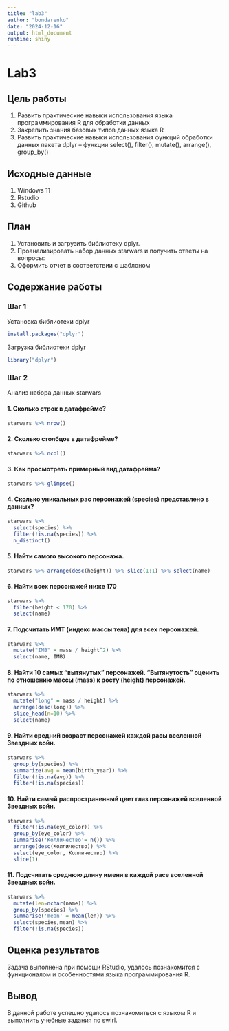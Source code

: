 ---
title: "lab3"
author: "bondarenko"
date: "2024-12-16"
output: html_document
runtime: shiny
---

# Lab3

## Цель работы

1)  Развить практические навыки использования языка программирования R для обработки данных
2)  Закрепить знания базовых типов данных языка R
3)  Развить практические навыки использования функций обработки данных пакета dplyr – функции select(), filter(), mutate(), arrange(), group_by()

## Исходные данные

1)  Windows 11
2)  Rstudio
3)  Github

## План

1.  Установить и загрузить библиотеку dplyr.
2.  Проанализировать набор данных starwars и получить ответы на вопросы:
3.  Оформить отчет в соответствии с шаблоном

## Содержание работы

### Шаг 1

Установка библиотеки dplyr

``` r
install.packages("dplyr")
```

Загрузка библиотеки dplyr

```{r}
library("dplyr")
```

### Шаг 2

Анализ набора данных starwars

#### 1. Сколько строк в датафрейме?

```{r}
starwars %>% nrow()
```

#### 2. Сколько столбцов в датафрейме?

```{r}
starwars %>% ncol()
```

#### 3. Как просмотреть примерный вид датафрейма?

```{r}
starwars %>% glimpse()
```

#### 4. Сколько уникальных рас персонажей (species) представлено в данных?

```{r}
starwars %>%
  select(species) %>%
  filter(!is.na(species)) %>%
  n_distinct()
```

#### 5. Найти самого высокого персонажа.

```{r}
starwars %>% arrange(desc(height)) %>% slice(1:1) %>% select(name)
```

#### 6. Найти всех персонажей ниже 170

```{r}
starwars %>% 
  filter(height < 170) %>%
  select(name)
```

#### 7. Подсчитать ИМТ (индекс массы тела) для всех персонажей.

```{r}

starwars %>%
  mutate("IMB" = mass / height^2) %>%
  select(name, IMB)
```

#### 8. Найти 10 самых “вытянутых” персонажей. “Вытянутость” оценить по отношению массы (mass) к росту (height) персонажей.

```{r}
starwars %>%
  mutate("long" = mass / height) %>%
  arrange(desc(long)) %>%
  slice_head(n=10) %>%
  select(name)
```

#### 9. Найти средний возраст персонажей каждой расы вселенной Звездных войн.

```{r}
starwars %>%
  group_by(species) %>%
  summarize(avg = mean(birth_year)) %>%
  filter(!is.na(avg)) %>%
  filter(!is.na(species))
```

#### 10. Найти самый распространенный цвет глаз персонажей вселенной Звездных войн.

```{r}
starwars %>% 
  filter(!is.na(eye_color)) %>%  
  group_by(eye_color) %>% 
  summarise('Колличество'= n()) %>% 
  arrange(desc(Колличество)) %>% 
  select(eye_color, Колличество) %>% 
  slice(1)

```

#### 11. Подсчитать среднюю длину имени в каждой расе вселенной Звездных войн.

```{r}
starwars %>% 
  mutate(len=nchar(name)) %>% 
  group_by(species) %>% 
  summarise('mean' = mean(len)) %>% 
  select(species,mean) %>%
  filter(!is.na(species))
```

## Оценка результатов

Задача выполнена при помощи RStudio, удалось познакомится с функционалом и особенностями языка программирования R.

## Вывод

В данной работе успешно удалось познакомиться с языком R и выполнить учебные задания по swirl.